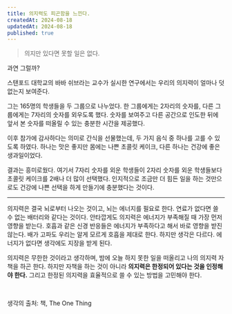 ```yaml
---
title: 의지력도 피곤함을 느낀다.
createdAt: 2024-08-18
updatedAt: 2024-08-18
published: true
---
```


> 의지만 있다면 못할 일은 없다.

과연 그럴까?

스탠포드 대학교의 바바 쉬브라는 교수가 실시한 연구에서는 우리의 의지력이 얼마나 덧없는지 보여준다.

그는 165명의 학생들을 두 그룹으로 나누었다. 한 그룹에게는 2자리의 숫자를, 다른 그룹에게는 7자리의 숫자를 외우도록 했다. 숫자를 보여주고 다른 공간으로 인도한 뒤에 앞서 본 숫자를 떠올릴 수 있는 충분한 시간을 제공했다.

이후 참가에 감사하다는 의미로 간식을 선물했는데, 두 가지 음식 중 하나를 고를 수 있도록 하였다. 하나는 맛은 좋지만 몸에는 나쁜 초콜릿 케이크, 다른 하나는 건강에 좋은 생과일이었다.

결과는 흥미로웠다. 여기서 7자리 숫자를 외운 학생들이 2자리 숫자를 외운 학생들보다 초콜릿 케이크를 2배나 더 많이 선택했다. 인지적으로 조금만 더 힘든 일을 하는 것만으로도 건강에 나쁜 선택을 하게 만들기에 충분했다는 것이다.

---

의지력은 결국 뇌로부터 나오는 것이고, 뇌는 에너지를 필요로 한다. 연료가 없다면 쓸 수 없는 배터리와 같다는 것이다. 안타깝게도 의지력은 에너지가 부족해질 때 가장 먼저 영향을 받는다. 호흡과 같은 신경 반응들은 에너지가 부족하다고 해서 바로 영향을 받진 않는다. 배가 고파도 우리는 알게 모르게 호흡을 제대로 한다. 하지만 생각은 다르다. 에너지가 없다면 생각에도 지장을 받게 된다.

의지력은 무한한 것이라고 생각하며, 밤에 오늘 하지 못한 일을 떠올리고 나의 의지력 자책을 하곤 한다. 하지만 자책을 하는 것이 아니라 **의지력은 한정되어 있다는 것을 인정해야 한다.** 그리고 한정된 의지력을 효율적으로 쓸 수 있는 방법을 고민해야 한다.

<br />

<Resource href='https://product.kyobobook.co.kr/detail/S000001619177'>생각의 출처: 책, The One Thing</Resource>
